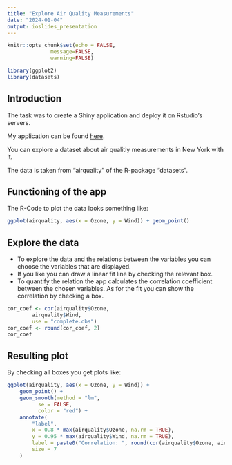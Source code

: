 ```yaml
---
title: "Explore Air Quality Measurements"
date: "2024-01-04"
output: ioslides_presentation
---
```


```r
knitr::opts_chunk$set(echo = FALSE,
		      message=FALSE, 
		      warning=FALSE)

library(ggplot2)
library(datasets)
```

## Introduction

The task was to create a Shiny application and deploy it on Rstudio's servers.

My application can be found [here](https://mk-scp.shinyapps.io/Explore_Air_Quality/).

You can explore a dataset about air qualitiy measurements in New York with it.

The data is taken from "airquality" of the R-package "datasets".

## Functioning of the app

The R-Code to plot the data looks something like:

```r

ggplot(airquality, aes(x = Ozone, y = Wind)) + geom_point()
```

## Explore the data

- To explore the data and the relations between the variables you can choose the variables that are displayed.
- If you like you can draw a linear fit line by checking the relevant box.
- To quantify the relation the app calculates the correlation coefficient between the chosen variables. As for the fit you can show the correlation by checking a box.

```r

cor_coef <- cor(airquality$Ozone, 
		airquality$Wind, 
		use = "complete.obs")
cor_coef <- round(cor_coef, 2)
cor_coef
```


## Resulting plot

By checking all boxes you get plots like:

```r

ggplot(airquality, aes(x = Ozone, y = Wind)) +
	geom_point() +
	geom_smooth(method = "lm",
	      se = FALSE,
	      color = "red") +
	annotate(
		"label",
		x = 0.8 * max(airquality$Ozone, na.rm = TRUE),
		y = 0.95 * max(airquality$Wind, na.rm = TRUE),
		label = paste0("Correlation: ", round(cor(airquality$Ozone, airquality$Wind, use = "complete.obs"), 2)),
		size = 7
	)
```




